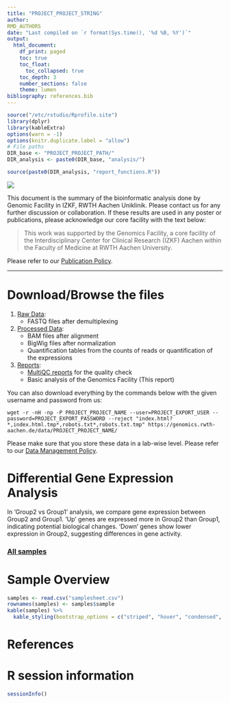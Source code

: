 ```yaml
---
title: "PROJECT_PROJECT_STRING"
author: 
RMD_AUTHORS
date: "Last compiled on `r format(Sys.time(), '%d %B, %Y')`"
output:
  html_document:
    df_print: paged
    toc: true
    toc_float:
      toc_collapsed: true
    toc_depth: 3
    number_sections: false
    theme: lumen
bibliography: references.bib
---
```


```r
source("/etc/rstudio/Rprofile.site")
library(dplyr)
library(kableExtra)
options(warn = -1)
options(knitr.duplicate.label = "allow")
# File paths
DIR_base <- "PROJECT_PROJECT_PATH/"
DIR_analysis <- paste0(DIR_base, "analysis/")

source(paste0(DIR_analysis, "report_functions.R"))
```

![](RMD_INSTITUTE_LOGO)

This document is the summary of the bioinformatic analysis done by Genomic Facility in IZKF, RWTH Aachen Uniklinik. Please contact us for any further discussion or collaboration. If these results are used in any poster or publications, please acknowledge our core facility with the text below:

> This work was supported by the Genomics Facility, a core facility of the Interdisciplinary Center for Clinical Research (IZKF) Aachen within the Faculty of Medicine at RWTH Aachen University.

Please refer to our [Publication Policy](https://genomics.rwth-aachen.de/services/publication-policy/).

***

# Download/Browse the files

1. [Raw Data](EXPORT_URL/PROJECT_PROJECT_NAME/1_Raw_data): 
    * FASTQ files after demultiplexing
2. [Processed Data](EXPORT_URL/PROJECT_PROJECT_NAME/2_Processed_data): 
    * BAM files after alignment
    * BigWig files after normalization
    * Quantification tables from the counts of reads or quantification of the expressions
3. [Reports](EXPORT_URL/PROJECT_PROJECT_NAME/3_Reports):
    * [MultiQC reports](EXPORT_URL/PROJECT_PROJECT_NAME/3_Reports/multiqc/multiqc_report.html) for the quality check
    * Basic analysis of the Genomics Facility (This report)
    <!-- * [QC with ERCC spike-ins](ERCC/ERCC.html) -->
  
You can also download everything by the commands below with the given username and password from us:

```
wget -r -nH -np -P PROJECT_PROJECT_NAME --user=PROJECT_EXPORT_USER --password=PROJECT_EXPORT_PASSWORD --reject "index.html?*,index.html.tmp*,robots.txt*,robots.txt.tmp" https://genomics.rwth-aachen.de/data/PROJECT_PROJECT_NAME/
```

Please make sure that you store these data in a lab-wise level. Please refer to our [Data Management Policy](https://genomics.rwth-aachen.de/services/data-management-policy/).

\textcolor{red}{Your data will be deleted according to this policy automatically. Please download everything.}

# Differential Gene Expression Analysis

In 'Group2 vs Group1' analysis, we compare gene expression between Group2 and Group1. 'Up' genes are expressed more in Group2 than Group1, indicating potential biological changes. 'Down' genes show lower expression in Group2, suggesting differences in gene activity.

### [All samples](DGEA/DGEA_All_samples.html)
<!-- INSERTING POINT -->

# Sample Overview

```r
samples <- read.csv("samplesheet.csv")
rownames(samples) <- samples$sample
kable(samples) %>%
  kable_styling(bootstrap_options = c("striped", "hover", "condensed", "responsive"), full_width = FALSE)
```

# References

<div id="refs"></div>


# R session information

```r
sessionInfo()
```